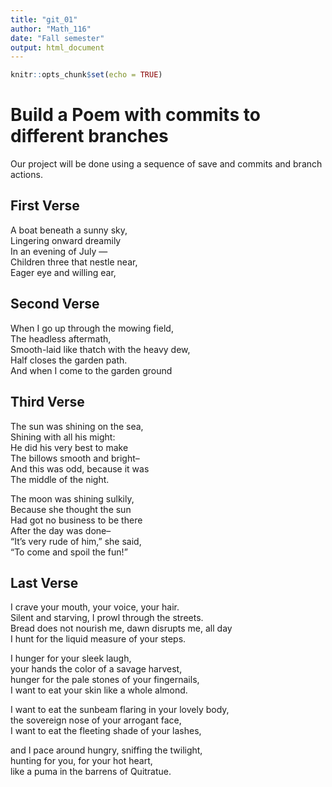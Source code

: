 ---
title: "git_01"
author: "Math_116"
date: "Fall semester"
output: html_document
---

```{r setup, include=FALSE}
knitr::opts_chunk$set(echo = TRUE)
```
# Build a Poem with commits to different branches
Our project will be done using a sequence of save and commits and branch actions.
<!-- Do not modify or change any text in "!--" bracketed areas such as this --- these are instructions to
you, if you change any of this the git program will notice it and compromise your git merging strategy !-->

## First Verse 
<!--Put the first five lines of a poem by Lewis Carrol in this section!-->
A boat beneath a sunny sky,  
Lingering onward dreamily  
In an evening of July —  
Children three that nestle near,  
Eager eye and willing ear,

## Second Verse
<!--Put the first five lines of a poem by Robert Frost here!-->
When I go up through the mowing field,  
The headless aftermath,  
Smooth-laid like thatch with the heavy dew,  
Half closes the garden path.  
And when I come to the garden ground  

## Third Verse
<!--Put the first two verses of The Walrus and the Carpenter here!-->
The sun was shining on the sea,  
 Shining with all his might:  
 He did his very best to make  
 The billows smooth and bright--  
 And this was odd, because it was  
 The middle of the night.  


 The moon was shining sulkily,  
 Because she thought the sun  
 Had got no business to be there  
 After the day was done--  
 "It's very rude of him," she said,  
 "To come and spoil the fun!"  

## Last Verse
<!--Put a short poem of your choice 8-20 lines,here!-->
I crave your mouth, your voice, your hair.  
Silent and starving, I prowl through the streets.  
Bread does not nourish me, dawn disrupts me, all day  
I hunt for the liquid measure of your steps.  

I hunger for your sleek laugh,  
your hands the color of a savage harvest,  
hunger for the pale stones of your fingernails,  
I want to eat your skin like a whole almond.  

I want to eat the sunbeam flaring in your lovely body,  
the sovereign nose of your arrogant face,  
I want to eat the fleeting shade of your lashes,  

and I pace around hungry, sniffing the twilight,  
hunting for you, for your hot heart,  
like a puma in the barrens of Quitratue.  
